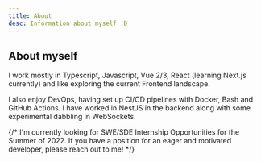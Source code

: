 ```yaml
---
title: About
desc: Information about myself :D
---
```


## About myself

I work mostly in Typescript, Javascript, Vue 2/3, React (learning Next.js currently) and like exploring the current Frontend landscape.

I also enjoy DevOps, having set up CI/CD pipelines with Docker, Bash and GitHub Actions. I have worked in NestJS in the backend along with some experimental dabbling in WebSockets.

{/* I'm currently looking for SWE/SDE Internship Opportunities for the Summer of 2022. If you have a position for an eager and motivated developer, please reach out to me! */}
